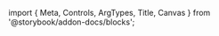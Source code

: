 ﻿import { Meta, Controls, ArgTypes, Title, Canvas } from '@storybook/addon-docs/blocks';

<Meta of={ColorFieldSwatch}/>
<Title/>

<Canvas of={ColorFieldSwatch.Default} layout={"centered"} sourceState={"none"} withToolbar={true}/>
<Controls/>

## Components
### ColorFieldSwatch
<ArgTypes of={ColorFieldSwatch}/>
